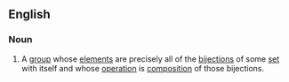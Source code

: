 ==English==
{{wikipedia}}
===Noun===
{{en-noun}}
#{{mathematics}} A [[group]] whose [[element]]s are precisely all of the [[bijection]]s of some [[set]] with itself and whose [[operation]] is [[composition]] of those bijections.